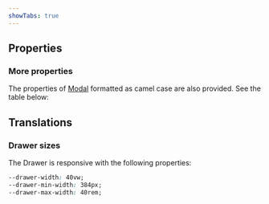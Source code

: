 ```yaml
---
showTabs: true
---
```



## Properties

<DrawerPropTable />

### More properties

The properties of [Modal](/uilib/components/modal) formatted as camel case are also provided.
See the table below:

<ModalPropTable />

## Translations

<TranslationsTable localeKey="Modal" />

### Drawer sizes

The Drawer is responsive with the following properties:

```css
--drawer-width: 40vw;
--drawer-min-width: 384px;
--drawer-max-width: 40rem;
```
